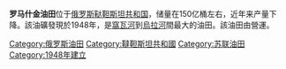 '''罗马什金油田'''位于[[俄罗斯|俄罗斯]][[鞑靼斯坦共和国|鞑靼斯坦共和国]]，储量在150亿桶左右，近年来产量下降。該油礦發現於1948年，是[[窩瓦河|窩瓦河]]到[[烏拉河|烏拉河]]間最大的油田。該油田由{{link-en|Tatneft|Tatneft}}營運。

[[Category:俄罗斯油田|Category:俄罗斯油田]]
[[Category:韃靼斯坦共和國|Category:韃靼斯坦共和國]]
[[Category:苏联油田|Category:苏联油田]]
[[Category:1948年建立|Category:1948年建立]]